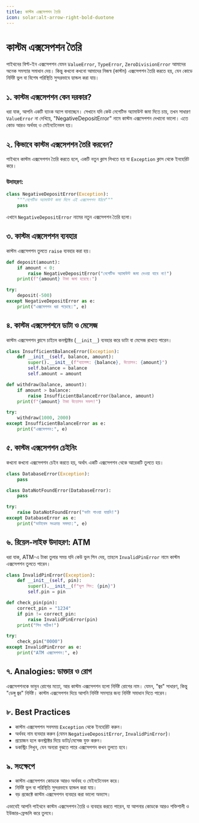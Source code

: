 ```yaml
---
title: কাস্টম এক্সসেপশন তৈরি
icon: solar:alt-arrow-right-bold-duotone
---
```


# কাস্টম এক্সসেপশন তৈরি

পাইথনের বিল্ট-ইন এক্সসেপশন যেমন `ValueError`, `TypeError`, `ZeroDivisionError` আমাদের অনেক সমস্যার সমাধান দেয়। কিন্তু কখনো কখনো আমাদের নিজস্ব (কাস্টম) এক্সসেপশন তৈরি করতে হয়, যেন কোডে নির্দিষ্ট ভুল বা বিশেষ পরিস্থিতি সুন্দরভাবে হ্যান্ডল করা যায়।

## ১. কাস্টম এক্সসেপশন কেন দরকার?

ধরা যাক, আপনি একটি ব্যাংক অ্যাপ বানাচ্ছেন। সেখানে যদি কেউ নেগেটিভ অ্যামাউন্ট জমা দিতে চায়, তখন সাধারণ `ValueError` না দেখিয়ে, "NegativeDepositError" নামে কাস্টম এক্সসেপশন দেখানো ভালো। এতে কোড আরও অর্থবহ ও মেইনটেনেবল হয়।

## ২. কিভাবে কাস্টম এক্সসেপশন তৈরি করবেন?

পাইথনে কাস্টম এক্সসেপশন তৈরি করতে হলে, একটি নতুন ক্লাস লিখতে হয় যা `Exception` ক্লাস থেকে ইনহেরিট করে।

### উদাহরণ:
```python
class NegativeDepositError(Exception):
    """নেগেটিভ অ্যামাউন্ট জমা দিলে এই এক্সসেপশন উঠবে"""
    pass
```

এখানে `NegativeDepositError` নামের নতুন এক্সসেপশন তৈরি হলো।

## ৩. কাস্টম এক্সসেপশন ব্যবহার

কাস্টম এক্সসেপশন তুলতে `raise` ব্যবহার করা হয়।

```python
def deposit(amount):
    if amount < 0:
        raise NegativeDepositError("নেগেটিভ অ্যামাউন্ট জমা দেওয়া যাবে না!")
    print(f"{amount} টাকা জমা হয়েছে।")

try:
    deposit(-500)
except NegativeDepositError as e:
    print("এক্সসেপশন ধরা পড়েছে:", e)
```

## ৪. কাস্টম এক্সসেপশনে ডাটা ও মেসেজ

কাস্টম এক্সসেপশন ক্লাসে চাইলে কনস্ট্রাক্টর (`__init__`) ব্যবহার করে ডাটা বা মেসেজ রাখতে পারেন।

```python
class InsufficientBalanceError(Exception):
    def __init__(self, balance, amount):
        super().__init__(f"ব্যালেন্স: {balance}, উত্তোলন: {amount}")
        self.balance = balance
        self.amount = amount

def withdraw(balance, amount):
    if amount > balance:
        raise InsufficientBalanceError(balance, amount)
    print(f"{amount} টাকা উত্তোলন সফল!")

try:
    withdraw(1000, 2000)
except InsufficientBalanceError as e:
    print("এক্সসেপশন:", e)
```

## ৫. কাস্টম এক্সসেপশন চেইনিং

কখনো কখনো এক্সসেপশন চেইন করতে হয়, অর্থাৎ একটি এক্সসেপশন থেকে আরেকটি তুলতে হয়।

```python
class DatabaseError(Exception):
    pass

class DataNotFoundError(DatabaseError):
    pass

try:
    raise DataNotFoundError("ডাটা পাওয়া যায়নি!")
except DatabaseError as e:
    print("ডাটাবেস সংক্রান্ত সমস্যা:", e)
```

## ৬. রিয়েল-লাইফ উদাহরণ: ATM

ধরা যাক, ATM-এ টাকা তুলার সময় যদি কেউ ভুল পিন দেয়, তাহলে `InvalidPinError` নামে কাস্টম এক্সসেপশন তুলতে পারেন।

```python
class InvalidPinError(Exception):
    def __init__(self, pin):
        super().__init__(f"ভুল পিন: {pin}")
        self.pin = pin

def check_pin(pin):
    correct_pin = "1234"
    if pin != correct_pin:
        raise InvalidPinError(pin)
    print("পিন সঠিক!")

try:
    check_pin("0000")
except InvalidPinError as e:
    print("ATM এক্সসেপশন:", e)
```

## ৭. Analogies: ডাক্তার ও রোগ

এক্সসেপশনকে ভাবুন রোগের মতো, আর কাস্টম এক্সসেপশন হলো নির্দিষ্ট রোগের নাম। যেমন, "জ্বর" সাধারণ, কিন্তু "ডেঙ্গু জ্বর" নির্দিষ্ট। কাস্টম এক্সসেপশন দিয়ে আপনি নির্দিষ্ট সমস্যার জন্য নির্দিষ্ট সমাধান দিতে পারেন।

## ৮. Best Practices

- কাস্টম এক্সসেপশন সবসময় `Exception` থেকে ইনহেরিট করুন।
- অর্থবহ নাম ব্যবহার করুন (যেমন `NegativeDepositError`, `InvalidPinError`)।
- প্রয়োজন হলে কনস্ট্রাক্টর দিয়ে ডাটা/মেসেজ যুক্ত করুন।
- ডকস্ট্রিং লিখুন, যেন অন্যরা বুঝতে পারে এক্সসেপশন কখন তুলতে হবে।

## ৯. সংক্ষেপে

- কাস্টম এক্সসেপশন কোডকে আরও অর্থবহ ও মেইনটেনেবল করে।
- নির্দিষ্ট ভুল বা পরিস্থিতি সুন্দরভাবে হ্যান্ডল করা যায়।
- বড় প্রজেক্টে কাস্টম এক্সসেপশন ব্যবহার করা ভালো অভ্যাস।

এভাবেই আপনি পাইথনে কাস্টম এক্সসেপশন তৈরি ও ব্যবহার করতে পারেন, যা আপনার কোডকে আরও শক্তিশালী ও ইউজার-ফ্রেন্ডলি করে তুলবে।
